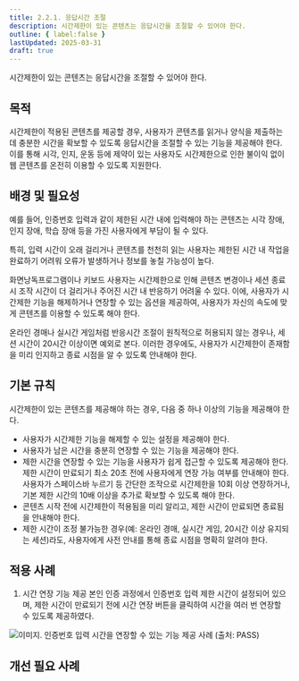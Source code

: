 ```yaml
---
title: 2.2.1. 응답시간 조절
description: 시간제한이 있는 콘텐츠는 응답시간을 조절할 수 있어야 한다.
outline: { label:false }
lastUpdated: 2025-03-31
draft: true
---
```


<Aside title="검사 항목">
시간제한이 있는 콘텐츠는 응답시간을 조절할 수 있어야 한다.
</Aside>

## 목적
시간제한이 적용된 콘텐츠를 제공할 경우, 사용자가 콘텐츠를 읽거나 양식을 제출하는 데 충분한 시간을 확보할 수 있도록 응답시간을 조절할 수 있는 기능을 제공해야 한다. 이를 통해 시각, 인지, 운동 등에 제약이 있는 사용자도 시간제한으로 인한 불이익 없이 웹 콘텐츠를 온전히 이용할 수 있도록 지원한다.

##	배경 및 필요성
예를 들어, 인증번호 입력과 같이 제한된 시간 내에 입력해야 하는 콘텐츠는 시각 장애, 인지 장애, 학습 장애 등을 가진 사용자에게 부담이 될 수 있다.

특히, 입력 시간이 오래 걸리거나 콘텐츠를 천천히 읽는 사용자는 제한된 시간 내 작업을 완료하기 어려워 오류가 발생하거나 정보를 놓칠 가능성이 높다.

화면낭독프로그램이나 키보드 사용자는 시간제한으로 인해 콘텐츠 변경이나 세션 종료 시 조작 시간이 더 걸리거나 주어진 시간 내 반응하기 어려울 수 있다. 이에, 사용자가 시간제한 기능을 해제하거나 연장할 수 있는 옵션을 제공하여, 사용자가 자신의 속도에 맞게 콘텐츠를 이용할 수 있도록 해야 한다.  

온라인 경매나 실시간 게임처럼 반응시간 조절이 원칙적으로 허용되지 않는 경우나, 세션 시간이 20시간 이상이면 예외로 본다. 이러한 경우에도, 사용자가 시간제한이 존재함을 미리 인지하고 종료 시점을 알 수 있도록 안내해야 한다.

##	기본 규칙
시간제한이 있는 콘텐츠를 제공해야 하는 경우, 다음 중 하나 이상의 기능을 제공해야 한다.
- 사용자가 시간제한 기능을 해제할 수 있는 설정을 제공해야 한다.
- 사용자가 남은 시간을 충분히 연장할 수 있는 기능을 제공해야 한다.
- 제한 시간을 연장할 수 있는 기능을 사용자가 쉽게 접근할 수 있도록 제공해야 한다. 제한 시간이 만료되기 최소 20초 전에 사용자에게 연장 가능 여부를 안내해야 한다. 사용자가 스페이스바 누르기 등 간단한 조작으로 시간제한을 10회 이상 연장하거나, 기본 제한 시간의 10배 이상을 추가로 확보할 수 있도록 해야 한다.
- 콘텐츠 시작 전에 시간제한이 적용됨을 미리 알리고, 제한 시간이 만료되면 종료됨을 안내해야 한다.
- 제한 시간이 조정 불가능한 경우(예: 온라인 경매, 실시간 게임, 20시간 이상 유지되는 세션)라도, 사용자에게 사전 안내를 통해 종료 시점을 명확히 알려야 한다.


## 적용 사례
1)	시간 연장 기능 제공
본인 인증 과정에서 인증번호 입력 제한 시간이 설정되어 있으며, 제한 시간이 만료되기 전에 시간 연장 버튼을 클릭하여 시간을 여러 번 연장할 수 있도록 제공하였다.

![이미지. 인증번호 입력 시간을 연장할 수 있는 기능 제공 사례 (출처: PASS)](/images/image150.png)

## 개선 필요 사례



